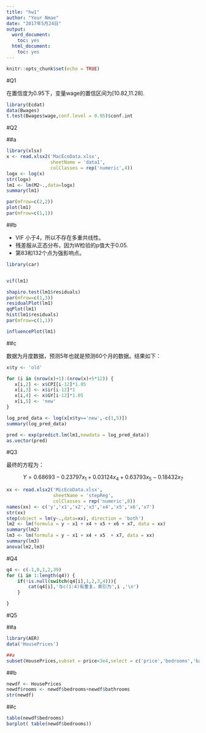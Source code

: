 ```yaml
---
title: "hw1"
author: "Your Nmae"
date: "2017年5月24日"
output:
  word_document:
    toc: yes
  html_document:
    toc: yes
---
```


```r
knitr::opts_chunk$set(echo = TRUE)
```


#Q1

在置信度为0.95下，变量wage的置信区间为[10.82,11.28].

```r
library(Ecdat)
data(Bwages)
t.test(Bwages$wage,conf.level = 0.95)$conf.int
```

#Q2

##a

```r
library(xlsx)
x <- read.xlsx2('MacEcoData.xlsx',
                sheetName = 'data1',
                colClasses = rep('numeric',4))
logx <- log(x)
str(logx)
lm1 <- lm(M2~.,data=logx)
summary(lm1)

par(mfrow=c(2,2))
plot(lm1)
par(mfrow=c(1,1))
```

##b

- VIF 小于4，所以不存在多重共线性。
- 残差服从正态分布，因为W检验的p值大于0.05.
- 第83和132个点为强影响点。

```r
library(car)


vif(lm1)

shapiro.test(lm1$residuals)
par(mfrow=c(1,3))
residualPlot(lm1)
qqPlot(lm1)
hist(lm1$residuals)
par(mfrow=c(1,1))

influencePlot(lm1)
```

##c

数据为月度数据，预测5年也就是预测60个月的数据。结果如下：

```r
x$ty <- 'old'

for (i in (nrow(x)+1):(nrow(x)+5*12)) {
   x[i,2] <- x$CPI[i-12]*1.05
   x[i,3] <- x$ir[i-12]*1
   x[i,4] <- x$GY[i-12]*1.05
   x[i,5] <- 'new'
}

log_pred_data <- log(x[x$ty=='new',-c(1,5)])
summary(log_pred_data)

pred <- exp(predict.lm(lm1,newdata = log_pred_data))
as.vector(pred)
```

#Q3

最终的方程为：

$$Y=0.68693 -0.23797 x_1 +0.03124 x_4 +  0.63793 x_5 - 0.18432x_7$$

```r
xx <- read.xlsx2('MicEcoData.xlsx',
                 sheetName = 'stepReg',
                 colClasses = rep('numeric',8))
names(xx) <- c('y','x1','x2','x3','x4','x5','x6','x7')
str(xx)
step(object = lm(y~.,data=xx), direction = 'both')
lm2 <- lm(formula = y ~ x1 + x4 + x5 + x6 + x7, data = xx)
summary(lm2)
lm3 <- lm(formula = y ~ x1 + x4 + x5  + x7, data = xx)
summary(lm3)
anova(lm2,lm3)
```

#Q4

```r
q4 <- c(-1,0,1,2,39)
for (i in 1:length(q4)) {
	if(!is.null(switch(q4[i],1,2,3,4))){
		cat(q4[i],'与c(1:4)有重复，索引为',i ,'\n')
	}

}

```

#Q5

##a

```r
library(AER)
data('HousePrices')

##a
subset(HousePrices,subset = price<3e4,select = c('price','bedrooms','bathrooms'))
```

##b

```r
newdf <- HousePrices
newdf$rooms <- newdf$bedrooms+newdf$bathrooms
str(newdf)
```

##c

```r
table(newdf$bedrooms)
barplot( table(newdf$bedrooms))
```

